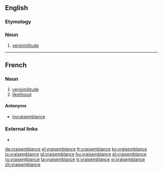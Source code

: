 ==English==

===Etymology===
{{etyl|fr|en}}

===Noun===
{{en-noun|-}}

# [[verisimilitude]]

----

==French==

===Noun===
{{fr-noun|f}}

# [[verisimilitude]]
# [[likelihood]]

====Antonyms====
* [[invraisemblance]]

===External links===
* {{R:TLFi}}

[[da:vraisemblance]]
[[el:vraisemblance]]
[[fr:vraisemblance]]
[[ko:vraisemblance]]
[[io:vraisemblance]]
[[id:vraisemblance]]
[[hu:vraisemblance]]
[[pl:vraisemblance]]
[[ru:vraisemblance]]
[[ta:vraisemblance]]
[[tr:vraisemblance]]
[[vi:vraisemblance]]
[[zh:vraisemblance]]
